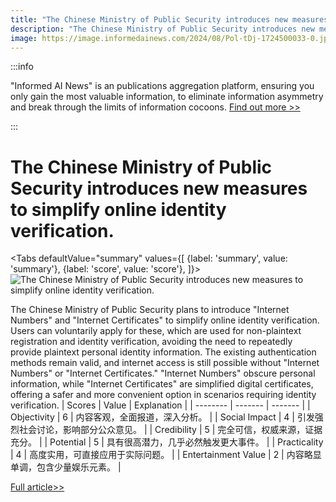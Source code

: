 ```yaml
---
title: "The Chinese Ministry of Public Security introduces new measures to simplify online identity verification."
description: "The Chinese Ministry of Public Security introduces new measures to simplify online identity verification."
image: https://image.informedainews.com/2024/08/Pol-tDj-1724500033-0.jpg
---
```



:::info

"Informed AI News" is an publications aggregation platform, ensuring you only gain the most valuable information, to eliminate information asymmetry and break through the limits of information cocoons.  [Find out more >>](/)

:::

# The Chinese Ministry of Public Security introduces new measures to simplify online identity verification.


<Tabs
	defaultValue="summary"
	values={[
	{label: 'summary', value: 'summary'},
	{label: 'score', value: 'score'},
]}>
<TabItem value="summary">
<img
  src="https://image.informedainews.com/2024/08/Pol-tDj-1724500033-0.jpg"
  alt="The Chinese Ministry of Public Security introduces new measures to simplify online identity verification."
/>



The Chinese Ministry of Public Security plans to introduce "Internet Numbers" and "Internet Certificates" to simplify online identity verification. Users can voluntarily apply for these, which are used for non-plaintext registration and identity verification, avoiding the need to repeatedly provide plaintext personal identity information. The existing authentication methods remain valid, and internet access is still possible without "Internet Numbers" or "Internet Certificates." "Internet Numbers" obscure personal information, while "Internet Certificates" are simplified digital certificates, offering a safer and more convenient option in scenarios requiring identity verification.
</TabItem>
<TabItem value="score">
	| Scores     | Value   | Explanation |
	| -------- | ------- | ------- |
	| Objectivity  | 6    | 内容客观，全面报道，深入分析。    |
	| Social Impact | 4     | 引发强烈社会讨论，影响部分公众意见。    |
	| Credibility    | 5    | 完全可信，权威来源，证据充分。    |
	| Potential    | 5    | 具有很高潜力，几乎必然触发更大事件。    |
	| Practicality    | 4    | 高度实用，可直接应用于实际问题。    |
	| Entertainment Value    | 2    | 内容略显单调，包含少量娱乐元素。    |
</TabItem>
</Tabs>

[Full article>>](https://www.cnbeta.com.tw/articles/tech/1443295.htm)
